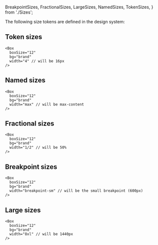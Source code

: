 
  BreakpointSizes,
  FractionalSizes,
  LargeSizes,
  NamedSizes,
  TokenSizes,
} from './Sizes';

<Meta title="Guides/Theming/Design Tokens/Sizes" />

<DocsHeader title="Sizes" recipePath="src/theme/tokens/sizes.ts" />

The following size tokens are defined in the design system:

## Token sizes

<TokenSizes />

```tsx
<Box
  boxSize="12"
  bg="brand"
  width="4" // will be 16px
/>
```

## Named sizes

<NamedSizes />

```tsx
<Box
  boxSize="12"
  bg="brand"
  width="max" // will be max-content
/>
```

## Fractional sizes

<FractionalSizes />

```tsx
<Box
  boxSize="12"
  bg="brand"
  width="1/2" // will be 50%
/>
```

## Breakpoint sizes

<BreakpointSizes />

```tsx
<Box
  boxSize="12"
  bg="brand"
  width="breakpoint-sm" // will be the small breakpoint (600px)
/>
```

## Large sizes

<LargeSizes />

```tsx
<Box
  boxSize="12"
  bg="brand"
  width="8xl" // will be 1440px
/>
```
